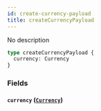 ```yaml
---
id: create-currency-payload
title: createCurrencyPayload
---
```


No description

```graphql
type createCurrencyPayload {
  currency: Currency
}
```

### Fields

#### `currency` ([`Currency`](/v1/objects/currency))
